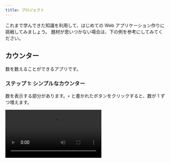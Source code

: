 ```yaml
---
title: プロジェクト
---
```



これまで学んできた知識を利用して、はじめての Web アプリケーション作りに挑戦してみましょう。
題材が思いつかない場合は、下の例を参考にしてみてください。

## カウンター

数を数えることができるアプリです。

### ステップ 1: シンプルなカウンター

数を表示する部分があります。`+` と書かれたボタンをクリックすると、数が 1 ずつ増えます。

<video src={counterVideo} controls />

```html
<!doctype html>
<html lang="ja">
  <head>
    <meta charset="utf-8" />
    <title>カウンター</title>
  </head>
  <body>
    <!-- 数を表示する部分をここに書く -->
    <!-- ボタンをここに書く -->
  </body>
</html>
```

```js
let counter = 0;

function countUp() {
  // ボタンがクリックされたときの処理を書く
}

// ボタンがクリックされたときにcountUp関数を呼び出す
document.getElementById(/* ボタンのid名 */).onclick = countUp;
```

<Answer title="カウンター (ステップ 1)">

```html
<!doctype html>
<html lang="ja">
  <head>
    <meta charset="utf-8" />
    <title>カウンター</title>
  </head>
  <body>
    <p id="counter-value">0</p>
    <button id="count-up-button" type="button">+</button>
  </body>
</html>
```

```js
let counter = 0;

function countUp() {
  counter = counter + 1;
  document.getElementById("counter-value").textContent = counter;
}

document.getElementById("count-up-button").onclick = countUp;
```

<ViewSource url={import.meta.url} path="_samples/counter" />

</Answer>

### ステップ 2: マイナスボタンを追加

`-` と書かれたボタンを新たに作成し、数を 1 つずつ減らせるようにしましょう。

<video src={counterMinusVideo} controls />

<Answer title="カウンター (ステップ 2)">

```html
<!doctype html>
<html lang="ja">
  <head>
    <meta charset="utf-8" />
    <title>カウンター</title>
  </head>
  <body>
    <p id="counter-value">0</p>
    <button id="count-down-button" type="button">-</button>
    <button id="count-up-button" type="button">+</button>
  </body>
</html>
```

```js
let counter = 0;

function countUp() {
  counter = counter + 1;
  document.getElementById("counter-value").textContent = counter;
}

function countDown() {
  counter = counter - 1;
  document.getElementById("counter-value").textContent = counter;
}

document.getElementById("count-up-button").onclick = countUp;
document.getElementById("count-down-button").onclick = countDown;
```

<ViewSource url={import.meta.url} path="_samples/counter-minus" />

</Answer>

### ステップ 3: スタイルを追加

CSS を使って、作成したカウンターの見た目を整えましょう。

これまでに扱った文字色や背景色、文字サイズだけでなく、「テキストを中央揃えにする」「角を丸くする」などの方法も調べて使ってみましょう。

![見た目を整えたカウンター](./counter-minus-styled.jpg)

```css
#counter-value {
  width: 160px; /* 幅の指定 */
  font-size: 48px;
  /* ここで、テキストが中央揃えになるよう指定する */
}

#count-down-button {
  width: 80px;
  border: none; /* 枠線を表示しないよう指定 */
  font-size: 24px;
  /* ここで、角が丸くなるよう指定する */
  /* その他の指定をする */
}

#count-up-button {
  width: 80px;
  border: none;
  font-size: 24px;
  /* ここで、角が丸くなるよう指定する */
  /* その他の指定をする */
}
```

<Answer title="カウンター (ステップ 3)">

```css
#counter-value {
  width: 160px;
  font-size: 48px;
  text-align: center; /* テキストが中央揃えになるよう指定 */
}

#count-down-button {
  width: 80px;
  border: none;
  font-size: 24px;
  border-radius: 20px; /* 角が丸くなるよう指定 */
  background-color: royalblue;
  color: white;
}

#count-up-button {
  width: 80px;
  border: none;
  font-size: 24px;
  border-radius: 20px; /* 角が丸くなるよう指定 */
  color: white;
  background-color: orangered;
}
```

<ViewSource url={import.meta.url} path="_samples/counter-minus-styled" />

</Answer>

---

## おみくじ

今日の運勢をランダムで表示するアプリです。

### ステップ 1: おみくじの機能を作成

- 20%の確率で `大吉` と表示し、文字色を赤色にします
- 50%の確率で `吉` と表示し、文字色を黒色にします
- 30%の確率で `凶` と表示し、文字色を青色にします

<video src={omikujiVideo} controls />

:::info ランダムな数を使う

`Math.random` <Term>関数</Term>は、呼び出すたびに変わる 0 以上 1 未満の乱数 (ランダムな数) を<Term>戻り値</Term>として<Term>返し</Term>ます。

```javascript
document.write(Math.random()); // 0.8924949384481442
```

発生させた乱数を `r` などの名前の<Term>変数</Term>に保存して、確率の計算に使いましょう。

例えば `r` が 0 以上 0.2 未満になる確率は 20% になりますね。同様に、`r` が 0.2 以上 0.7 未満になる確率は 50%、`r` が 0.7 以上 1 未満になる確率は 30% です。

```javascript
let r = Math.random();
if (r < 0.2) {
  // 20%の確率で実行される処理を書く
} else if (/* 何らかの条件 */) {
  // 50%の確率で実行される処理を書く
} else {
  // 30%の確率で実行される処理を書く
}
```

:::

```html
<!doctype html>
<html lang="ja">
  <head>
    <meta charset="utf-8" />
    <title>おみくじ</title>
  </head>
  <body>
    <!-- 結果を表示する部分をここに書く -->
    <!-- ボタンをここに書く -->
  </body>
</html>
```

```js
function omikuji() {
  let r = Math.random();
  if (r < 0.2) {
    // 20%の確率で実行される処理を書く
  } else if (/* 何らかの条件 */) {
    // 50%の確率で実行される処理を書く
  } else {
    // 30%の確率で実行される処理を書く
  }
}

document.getElementById(/* おみくじを引くボタンのid名 */).onclick = omikuji;
```

<Answer title="おみくじ (ステップ 1)">

```html
<!doctype html>
<html lang="ja">
  <head>
    <meta charset="utf-8" />
    <title>おみくじ</title>
  </head>
  <body>
    <p id="result">結果</p>
    <button id="omikuji-button" type="button">おみくじを引く</button>
  </body>
</html>
```

```js
function omikuji() {
  let r = Math.random();
  if (r < 0.2) {
    document.getElementById("result").textContent = "大吉";
    document.getElementById("result").style.color = "red";
  } else if (r < 0.7) {
    document.getElementById("result").textContent = "吉";
    document.getElementById("result").style.color = "black";
  } else {
    document.getElementById("result").textContent = "凶";
    document.getElementById("result").style.color = "blue";
  }
}

document.getElementById("omikuji-button").onclick = omikuji;
```

<ViewSource url={import.meta.url} path="_samples/omikuji" />

</Answer>

### ステップ 2: スタイルを追加

CSS を使って、作成したおみくじの見た目を整えましょう。

これまでに扱ってきたプロパティに加えて、「テキストを縦書きにする」などの方法も調べて使ってみましょう。

<video src={omikujiStyledVideo} controls />

```css
#result {
  width: 60px;
  height: 120px; /* 高さの指定 */
  font-size: 48px;
  font-family: serif; /* フォントを指定 */
  /* ここで、テキストが中央揃えになるよう指定する */
  /* ここで、テキストが縦書きになるよう指定する */
}

#omikuji-button {
  width: 160px;
  height: 36px;
  border: none;
  /* ここで、角が丸くなるよう指定する */
  /* その他の指定をする */
}
```

<Answer title="おみくじ (ステップ 2)">

```css
#result {
  width: 60px;
  height: 120px;
  font-size: 48px;
  font-family: serif;
  text-align: center; /* テキストが中央揃えになるよう指定 */
  writing-mode: vertical-rl; /* テキストが縦書きになるよう指定 */
}

#omikuji-button {
  width: 160px;
  height: 36px;
  border: none;
  border-radius: 10px; /* 角が丸くなるよう指定 */
  color: white;
  background-color: gray;
}
```

<ViewSource url={import.meta.url} path="_samples/omikuji-styled" />

</Answer>
